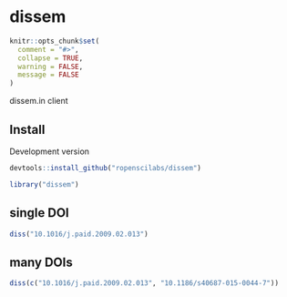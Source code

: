 dissem
======

```r
knitr::opts_chunk$set(
  comment = "#>",
  collapse = TRUE,
  warning = FALSE,
  message = FALSE
)
```

dissem.in client

## Install

Development version

```r
devtools::install_github("ropenscilabs/dissem")
```

```r
library("dissem")
```

## single DOI

```r
diss("10.1016/j.paid.2009.02.013")
```

## many DOIs

```r
diss(c("10.1016/j.paid.2009.02.013", "10.1186/s40687-015-0044-7"))
```